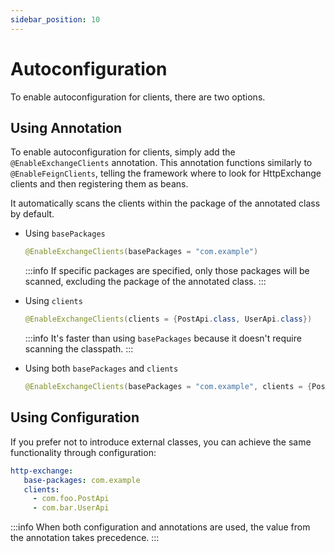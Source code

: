 ```yaml
---
sidebar_position: 10
---
```


# Autoconfiguration

To enable autoconfiguration for clients, there are two options.

## Using Annotation

To enable autoconfiguration for clients, simply add the `@EnableExchangeClients` annotation.
This annotation functions similarly to `@EnableFeignClients`, telling the framework where to look for HttpExchange clients and then registering them as beans.

It automatically scans the clients within the package of the annotated class by default.

- Using `basePackages`

    ```java
    @EnableExchangeClients(basePackages = "com.example")
    ```

    :::info
    If specific packages are specified, only those packages will be scanned, excluding the package of the annotated class.
    :::

- Using `clients`

    ```java
    @EnableExchangeClients(clients = {PostApi.class, UserApi.class})
    ```

    :::info
    It's faster than using `basePackages` because it doesn't require scanning the classpath.
    :::

- Using both `basePackages` and `clients`

    ```java
    @EnableExchangeClients(basePackages = "com.example", clients = {PostApi.class, UserApi.class})
    ```

## Using Configuration

If you prefer not to introduce external classes, you can achieve the same functionality through configuration:

```yaml title="application.yml"
http-exchange:
   base-packages: com.example
   clients:
     - com.foo.PostApi
     - com.bar.UserApi
```

:::info
When both configuration and annotations are used, the value from the annotation takes precedence.
:::